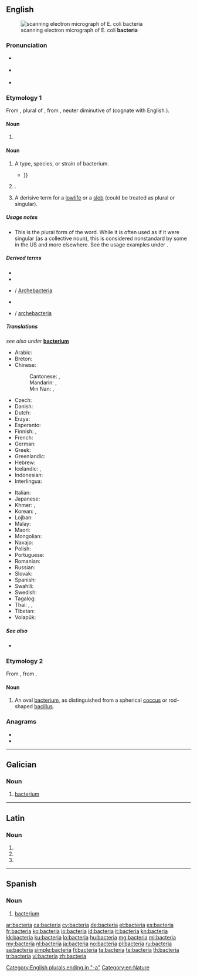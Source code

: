 {{also|Bacteria|bactéria|bacterià}}
==English==
[[Image:EscherichiaColi NIAID.jpg|thumb|scanning electron micrograph of E. coli '''bacteria''']]

===Pronunciation===
* {{a|US}} {{IPA|/bækˈtɪɹ.i.ə/|lang=en}}
* {{a|UK}} {{IPA|/bækˈtɪəɹ.ɪə/|lang=en}}
* {{audio|en-us-bacteria.ogg|Audio (US)|lang=en}}

===Etymology 1===
From {{etyl|NL.|en}} {{m|la|bacteria|}}, plural of {{m|la|bacterium}}, from {{etyl|grc|en}} {{m|grc|βακτήριον|}}, neuter diminutive of {{m|grc|βακτηρία||rod, stick}} (cognate with English {{m|en|peg}}).

====Noun====
{{head|en|noun plural form}}

# {{plural of|bacterium|lang=en}}

====Noun====
{{head|en|noun}}

# {{lb|en|US}} A type, species, or strain of bacterium.
#* {{quote-book|2002|A.C. Panchdhari|Water Supply and Sanitary Installations|url=http://books.google.com/books?id=3PEDkIS5J_kC|edition=2nd ed.|isbn=8122412254|page=177
|passage=Anaerobic '''bacteria''' function in the absence of oxygen, where as aerobic '''bacteria''' require sunlight and also oxygen. Both these '''bacterias''' are capable of breaking down the organic matter {{...}}}}
# {{lb|en|US|proscribed}} {{alternative form of|bacterium|lang=en}}.
# {{lb|en|pejorative|slang}} A derisive term for a [[lowlife]] or a [[slob]] (could be treated as plural or singular).

=====Usage notes=====
* This is the plural form of the word. While it is often used as if it were singular (as a collective noun), this is considered nonstandard by some in the US and more elsewhere. See the usage examples under {{m|en|bacterium}}.

=====Derived terms=====
* {{l|en|Bacteria}}
* {{l|en|Eubacteria}}
* {{l|en|Archaebacteria}} / [[Archebacteria]]
* {{l|en|eubacteria}}
* {{l|en|archaebacteria}} / [[archebacteria]]

=====Translations=====
<!--is there any point in having translations on this page?-->
''see also under'' '''[[bacterium]]'''
{{trans-top|bacteria}}
* Arabic: {{t+|ar|بكتيريا}}
* Breton: {{t|br|bakteri}}
* Chinese:
*: Cantonese: {{t|yue|細菌|sc=Hani}}, {{t|yue|细菌|tr=sai3 kwan2|sc=Hani}}
*: Mandarin: {{t+|cmn|細菌|sc=Hani}}, {{t+|cmn|细菌|tr=xìjūn|sc=Hani}}
*: Min Nan: {{t+|nan|細菌|sc=Hani}}, {{t|nan|细菌|tr=sè-khún, suè-khún|sc=Hani}}
* Czech: {{t+|cs|bakterie}}
* Danish: {{t+|da|bakterie}}
* Dutch: {{t+|nl|bacteriën}}
* Erzya: {{t|myv|явипанго}}
* Esperanto: {{t|eo|bakterioj}}
* Finnish: {{t|fi|bakteerikanta}} {{qualifier|collective noun}}, {{t|fi|bakteerit}} {{qualifier|plural}}
* French: {{t+|fr|bactéries|f-p}}
* German: {{t+|de|Bakterien}}
* Greek: {{t+|el|βακτήρια|n-p}}
* Greenlandic: {{t|kl|bakteria}}
* Hebrew: {{t+|he|חַיְדַּק|m|tr=ḥaydáq}}
* Icelandic: {{t|is|gerlar|n-p}}, {{t|is|bakteríur|n-p}}
* Indonesian: {{t+|id|bakteri}}
* Interlingua: {{t|ia|bacterios}}
{{trans-mid}}
* Italian: {{t+|it|batteri|m-p}}
* Japanese: {{t+|ja|細菌|tr=[[さいきん]], saikin}}
* Khmer: {{t|km|វេត្រាណូ|sc=Khmr|tr=veetraanoo}}, {{t+|km|បាក់តេរី|sc=Khmr|tr=bakteerii}}
* Korean: {{t+|ko|세균|sc=Hang}}, {{t+|ko|박테리아|sc=Hang}}
* Lojban: {{t|jbo|jurme}}
* Malay: {{t|ms|bakteria}}
* Maori: {{t|mi|huakita}}
* Mongolian: {{t+|mn|нян}}
* Navajo: {{t|nv|chʼosh doo yitʼínii}}
* Polish: {{t+|pl|bakterie}}
* Portuguese: {{t|pt|bactérias}}
* Romanian: {{t|ro|bacterii|f-p}}
* Russian: {{t+|ru|бакте́рия|f|tr=baktɛ́rija}}
* Slovak: {{t|sk|baktérie|f-p}}
* Spanish: {{t+|es|bacterias}}
* Swahili: {{t|sw|bakteria}}
* Swedish: {{t+|sv|bakterie|alt=bakterier}}
* Tagalog: {{t|tl|ishay}}
* Thai: {{t+|th|แบคทีเรีย|sc=Thai}}, {{t+|th|บัคเตรี|sc=Thai}}, {{t+|th|บักเตรี|sc=Thai}}
* Tibetan: {{t|bo|ཞི་ཅུན}}
* Volapük: {{t|vo|bakters}}
{{trans-bottom}}

=====See also=====
* {{l|en|culture}} {{qualifier|collective noun}}

===Etymology 2===
From {{etyl|NL.|en}} {{m|la|bacteria|}}, from {{etyl|grc|en}} {{m|grc|βακτηρία||rod, stick}}.

====Noun====
{{en-noun|bacteriae}} <!--sic.-->

# {{lb|en|dated|medicine}} An oval [[bacterium]], as distinguished from a spherical [[coccus]] or rod-shaped [[bacillus]].

===Anagrams===
* {{l|en|Arabetic}}
* {{l|en|race-bait}}

[[Category:English plurals ending in "-a"]]
[[Category:en:Nature]]

----

==Galician==

===Noun===
{{gl-noun|f}}

# [[bacterium]]

----

==Latin==

===Noun===
{{la-noun-form|bacteria}}

# {{inflection of|bacterium||nom|p|lang=la}}
# {{inflection of|bacterium||acc|p|lang=la}}
# {{inflection of|bacterium||voc|p|lang=la}}

----

==Spanish==

===Noun===
{{es-noun|f}}

# [[bacterium]]

[[ar:bacteria]]
[[ca:bacteria]]
[[cy:bacteria]]
[[de:bacteria]]
[[et:bacteria]]
[[es:bacteria]]
[[fr:bacteria]]
[[ko:bacteria]]
[[io:bacteria]]
[[id:bacteria]]
[[it:bacteria]]
[[kn:bacteria]]
[[kk:bacteria]]
[[ku:bacteria]]
[[lo:bacteria]]
[[hu:bacteria]]
[[mg:bacteria]]
[[ml:bacteria]]
[[my:bacteria]]
[[nl:bacteria]]
[[ja:bacteria]]
[[no:bacteria]]
[[pl:bacteria]]
[[ru:bacteria]]
[[sa:bacteria]]
[[simple:bacteria]]
[[fi:bacteria]]
[[ta:bacteria]]
[[te:bacteria]]
[[th:bacteria]]
[[tr:bacteria]]
[[vi:bacteria]]
[[zh:bacteria]]